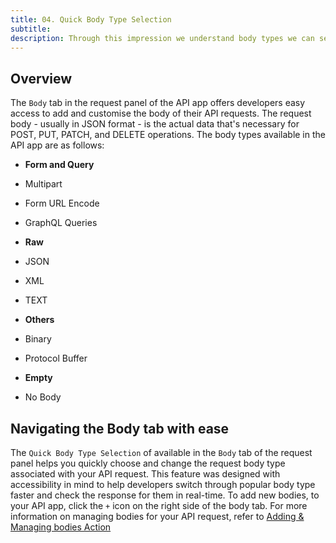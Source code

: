 ```yaml
---
title: 04. Quick Body Type Selection
subtitle:
description: Through this impression we understand body types we can select for APIs in Firecamp
---
```


## Overview

The `Body` tab in the request panel of the API app offers developers easy access to add and customise the body of their API requests. The request body - usually in JSON format - is the actual data that's necessary for POST, PUT, PATCH, and DELETE operations. The body types available in the API app are as follows:

- **Form and Query**
 - Multipart
 - Form URL Encode
 - GraphQL Queries

- **Raw**
 - JSON
 - XML
 - TEXT

- **Others**
 - Binary
 - Protocol Buffer

- **Empty**
 - No Body

## Navigating the Body tab with ease

The `Quick Body Type Selection` of available in the `Body` tab of the request panel helps you quickly choose and change the request body type associated with your API request. This feature was designed with accessibility in mind to help developers switch through popular body type faster and check the response for them in real-time. To add new bodies, to your API app, click the `+` icon on the right side of the body tab. For more information on managing bodies for your API request, refer to [Adding & Managing bodies Action](http://LINK)
